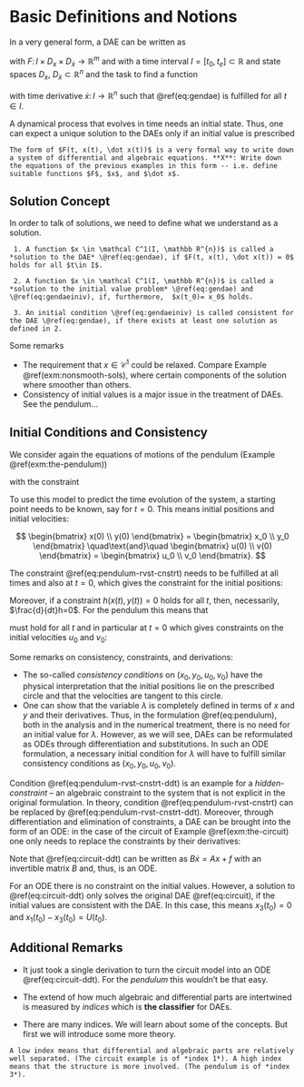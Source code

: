 # Basic Definitions and Notions

In a very general form, a DAE can be written as

\begin{equation}
    F(t, x(t), \dot x(t)) = 0
   	(\#eq:gendae)
\end{equation}

with $F\colon I \times D_x \times D_{\dot x} \to \mathbb R^m$ and with a time interval $I=[t_0,t_e] \subset \mathbb R$ and state spaces $D_x$, $D_{\dot x} \subset \mathbb R^{n}$ and the task to find a function 

\begin{equation*}
    x \colon I \to \mathbb R^{n}
\end{equation*}

with time derivative $\dot x \colon I \to \mathbb R^{n}$ such that \@ref(eq:gendae) is fulfilled for all $t\in I$.

A dynamical process that evolves in time needs an initial state. Thus, one can expect a unique solution to the DAEs only if an initial value is prescribed 

\begin{equation}
    x(t_0) = x_0 \in \mathbb R^{n}. (\#eq:gendaeiniv) 
\end{equation}

```block
The form of $F(t, x(t), \dot x(t))$ is a very formal way to write down a system of differential and algebraic equations. **X**: Write down the equations of the previous examples in this form -- i.e. define suitable functions $F$, $x$, and $\dot x$.
```

## Solution Concept

In order to talk of solutions, we need to define what we understand as a solution.  


```definition
 1. A function $x \in \mathcal C^1(I, \mathbb R^{n})$ is called a *solution to the DAE* \@ref(eq:gendae), if $F(t, x(t), \dot x(t)) = 0$ holds for all $t\in I$.

 2. A function $x \in \mathcal C^1(I, \mathbb R^{n})$ is called a *solution to the initial value problem* \@ref(eq:gendae) and \@ref(eq:gendaeiniv), if, furthermore,  $x(t_0)= x_0$ holds.

 3. An initial condition \@ref(eq:gendaeiniv) is called consistent for the DAE \@ref(eq:gendae), if there exists at least one solution as defined in 2.

```

Some remarks

 * The requirement that $x \in \mathcal C^1$ could be relaxed. Compare Example \@ref(exm:nonsmooth-sols), where certain components of the solution where smoother than others.
 * Consistency of initial values is a major issue in the treatment of DAEs. See the pendulum...

## Initial Conditions and Consistency

We consider again the equations of motions of the pendulum (Example \@ref(exm:the-pendulum))

\begin{align*}
	\dot x(t) &= u(t) \\
	\dot y(t) &= v(t) \\
	m \dot u(t) &= - 2 \lambda(t) (x(t) - c_x) \\ 
	m \dot v(t) &= - 2 \lambda(t) (y(t) - c_y) - mgy(t)
\end{align*}

with the constraint 

\begin{equation}
	0=(x(t) - c_x)^2 + (y(t) - c_y)^2 - l^2. (\#eq:pendulum-rvst-cnstrt)
\end{equation}

To use this model to predict the time evolution of the system, a starting point needs to be known, say for $t=0$. This means initial positions and initial velocities:

$$
\begin{bmatrix} 
x(0) \\ y(0)
\end{bmatrix}
=
\begin{bmatrix} 
	x_0 \\ y_0
\end{bmatrix}
\quad\text{and}\quad
\begin{bmatrix} 
u(0) \\ v(0)
\end{bmatrix}
=
\begin{bmatrix} 
	u_0 \\ v_0
\end{bmatrix}.
$$

The constraint \@ref(eq:pendulum-rvst-cnstrt) needs to be fulfilled at all times and also at $t=0$, which gives the constraint for the initial positions:

\begin{equation*}
	(x_0 - c_x)^2 + (y_0 - c_y)^2 - l^2=0.
\end{equation*}

Moreover, if a constraint $h(x(t), y(t))=0$ holds for all $t$, then, necessarily, $\frac{d}{dt}h=0$. For the pendulum this means that 

\begin{equation}
	2(x(t) - c_x)u(t) + 2(y(t) - c_y)v(t) = 0 (\#eq:pendulum-rvst-cnstrt-ddt)
\end{equation}

must hold for all $t$ and in particular at $t=0$ which gives constraints on the initial velocities $u_0$ and $v_0$:

\begin{equation*}
	2(x_0 - c_x)u_0 + 2(y_0 - c_y)v_0 = 0.
\end{equation*}

Some remarks on consistency, constraints, and derivations:

 * The so-called *consistency conditions* on $(x_0, y_0, u_0, v_0)$ have the physical interpretation that the initial positions lie on the prescribed circle and that the velocities are tangent to this circle.
 * One can show that the variable $\lambda$ is completely defined in terms of $x$ and $y$ and their derivatives. Thus, in the formulation \@ref(eq:pendulum), both in the analysis and in the numerical treatment, there is no need for an initial value for $\lambda$. However, as we will see, DAEs can be reformulated as ODEs through differentiation and substitutions. In such an ODE formulation, a necessary initial condition for $\lambda$ will have to fulfill similar consistency conditions as $(x_0, y_0, u_0, v_0)$.

Condition \@ref(eq:pendulum-rvst-cnstrt-ddt) is an example for a *hidden-constraint* -- an algebraic constraint to the system that is not explicit in the original formulation. In theory, condition \@ref(eq:pendulum-rvst-cnstrt) can be replaced by \@ref(eq:pendulum-rvst-cnstrt-ddt). Moreover, through differentiation and elimination of constraints, a DAE can be brought into the form of an ODE: in the case of the circuit of Example \@ref(exm:the-circuit) one only needs to replace the constraints by their derivatives:

\begin{equation}
\begin{split}
C(\dot x_3 - \dot x_2) &= - \frac{x_1 - x_2}{R} \\
\dot x_1 - \dot x_3 &= \dot U \\
\dot x_3 &= 0. 
\end{split}
(\#eq:circuit-ddt)
\end{equation}

Note that \@ref(eq:circuit-ddt) can be written as $B\dot x = Ax + f$ with an invertible matrix $B$ and, thus, is an ODE. 

For an ODE there is no constraint on the initial values. However, a solution to \@ref(eq:circuit-ddt) only solves the original DAE \@ref(eq:circuit), if the initial values are consistent with the DAE. In this case, this means $x_3(t_0)=0$ and $x_1(t_0) - x_3(t_0) = U(t_0)$.

## Additional Remarks

 * It just took a single derivation to turn the circuit model into an ODE \@ref(eq:circuit-ddt). For the *pendulum* this wouldn't be that easy.

 * The extend of how much algebraic and differential parts are intertwined is measured by *indices* which is **the classifier** for DAEs. 

 * There are many indices. We will learn about some of the concepts. But first we will introduce some more theory.

```block
A low index means that differential and algebraic parts are relatively well separated. (The circuit example is of *index 1*). A high index means that the structure is more involved. (The pendulum is of *index 3*).
```


